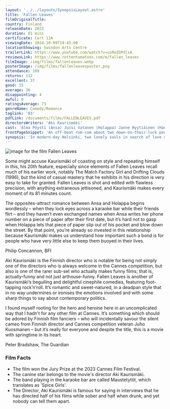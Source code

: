 ```yaml
---
layout: '../../layouts/SynopsisLayout.astro'
title: 'Fallen Leaves'
filmOriginalTitle:
country: Finland
releaseDate: 2023
duration: 81 mins
certificate: Cert 12A
viewingDate: 2024-10-09T19:45:00
locationShowing: Swindon Arts Centre
trailerLink: https://www.youtube.com/watch?v=usReZGPdlsA
reviewsLink: https://www.rottentomatoes.com/m/fallen_leaves
filmImage: /img/films/fallenleaves.webp
posterImage: /img/films/fallenleavesposter.png
attendance: 109
returns: 112
excellent: 37
good: 35
average: 36
disappointing: 4
awful: 0
ratingsAverage: 73
genreName: Comedy/Romance
taglink: '03'
pdfLink: /documents/films/FALLENLEAVES.pdf
directorsWriters: 'Aki Kaurismäki'
cast: 'Alma Pöysti (Ansa) Jussi Vatanen (Holappa) Janne Hyytiäinen (Hannes)'
frontPageSnippet: 'An off-beat rom-com about two down-on-their-luck people, Ansa and Holappa, who keep encountering one another.  When they go on a proper date, their romancing is upset by misfortune and mis-matched expectations.'
synopsis: 'In modern-day Helsinki, two lonely souls in search of love meet by chance in a karaoke bar.  However, their path to happiness is beset by obstacles - from lost phone numbers to mistaken addresses, alcoholism, and a charming stray dog.'
---
```


![image for the film Fallen Leaves](/img/films/fallenleaves.webp)

Some might accuse Kaurismäki of coasting on style and repeating himself in this, his 20th feature, especially since elements of Fallen Leaves recall much of his earlier work, notably The Match Factory Girl and Drifting Clouds (1996), but the kind of casual mastery that he exhibits in his direction is very easy to take for granted. Fallen Leaves is shot and edited with flawless precision, with anything extraneous jettisoned, and Kaurismäki makes every moment of its 81 minutes count.

The opposites-attract romance between Ansa and Holappa begins wordlessly – when they lock eyes across a karaoke bar while their friends flirt – and they haven’t even exchanged names when Ansa writes her phone number on a piece of paper after their first date, but it’s hard not to gasp when Holappa lets that piece of paper slip out of his pocket and blow down the street. By that point, you’re already so invested in this relationship because Kaurismäki makes us understand how important such a bond is for people who have very little else to keep them buoyed in their lives.

<div class="review__author review__author--review1"> 
Philip Concannon, BFI
</div>

Aki Kaurismäki is the Finnish director who is notable for being not simply one of the directors who is always welcome in the Cannes competition, but also is one of the rarer sub-set who actually makes funny films; that is, actually-funny and not just arthouse-funny. Fallen Leaves is another of Kaurismäki’s beguiling and delightful cinephile comedies, featuring foot-tapping rock’n’roll. It’s romantic and sweet-natured, in a deadpan style that in no way undermines or ironises the emotions involved and with some sharp things to say about contemporary politics.

I found myself rooting for the hero and heroine here in an uncomplicated way that I hadn’t for any other film at Cannes. It’s something which should be adored by Finnish film fanciers – who will incidentally savour the silent cameo from Finnish director and Cannes competition veteran Juho Kuosmanen – but it’s really for everyone and despite the title, this is a movie with springtime in its heart.

<div class="review__author"> 
Peter Bradshaw, The Guardian
</div>

### Film Facts

-   The film won the Jury Prize at the 2023 Cannes Film Festival.
-   The canine star belongs to the movie's director Aki Kaurismäki.
-   The band playing in the karaoke bar are called Maustetytöt, which translates as 'Spice Girls'.
-   The Director, Aki Kaurismäki is famous for saying in interviews that he has directed half of his films while sober and half when drunk, and yet nobody can tell them apart.
